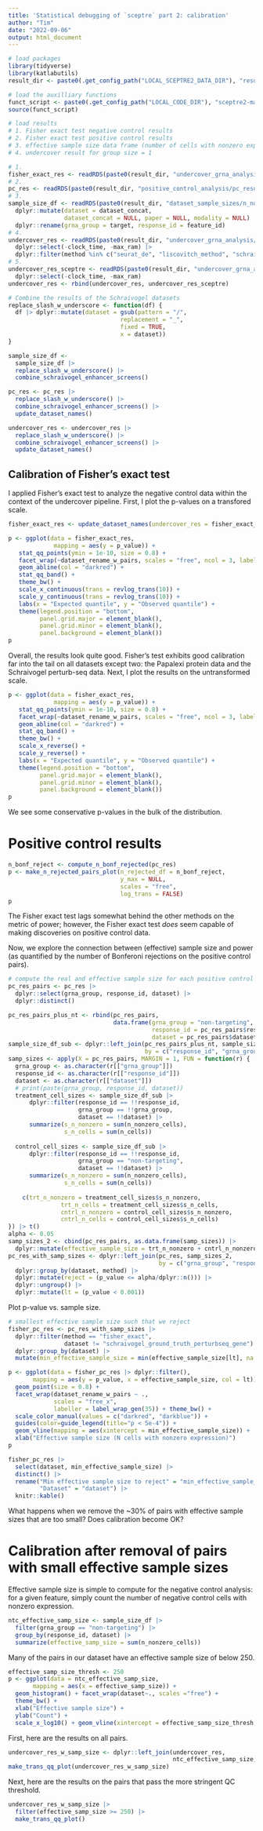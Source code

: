 ```yaml
---
title: 'Statistical debugging of `sceptre` part 2: calibration'
author: "Tim"
date: "2022-09-06"
output: html_document
---
```


```r
# load packages
library(tidyverse)
library(katlabutils)
result_dir <- paste0(.get_config_path("LOCAL_SCEPTRE2_DATA_DIR"), "results/")

# load the auxilliary functions
funct_script <- paste0(.get_config_path("LOCAL_CODE_DIR"), "sceptre2-manuscript/writeups/undercover_results_eda/analyze_undercover_results_plot_functs.R")
source(funct_script)

# load results
# 1. Fisher exact test negative control results
# 2. Fisher exact test positive control results
# 3. effective sample size data frame (number of cells with nonzero expression per gRNA)
# 4. undercover result for group size = 1

# 1. 
fisher_exact_res <- readRDS(paste0(result_dir, "undercover_grna_analysis/fisher_exact_1.rds"))
# 2.
pc_res <- readRDS(paste0(result_dir, "positive_control_analysis/pc_results.rds"))
# 3.
sample_size_df <- readRDS(paste0(result_dir, "dataset_sample_sizes/n_nonzero_cells_per_grna.rds")) |>
  dplyr::mutate(dataset = dataset_concat,
                dataset_concat = NULL, paper = NULL, modality = NULL) |>
  dplyr::rename(grna_group = target, response_id = feature_id)
# 4.
undercover_res <- readRDS(paste0(result_dir, "undercover_grna_analysis/undercover_result_grp_size_1.rds")) |>
  dplyr::select(-clock_time, -max_ram) |>
  dplyr::filter(method %in% c("seurat_de", "liscovitch_method", "schraivogel_method", "weissman_method", "mimosca"))
# 5.
undercover_res_sceptre <- readRDS(paste0(result_dir, "undercover_grna_analysis/undercover_result_grp_size_1_sceptre.rds")) |>
  dplyr::select(-clock_time, -max_ram)
undercover_res <- rbind(undercover_res, undercover_res_sceptre)
```

```r
# Combine the results of the Schraivogel datasets
replace_slash_w_underscore <- function(df) {
  df |> dplyr::mutate(dataset = gsub(pattern = "/",
                                replacement = "_",
                                fixed = TRUE,
                                x = dataset))
}

sample_size_df <-
  sample_size_df |>
  replace_slash_w_underscore() |>
  combine_schraivogel_enhancer_screens()

pc_res <- pc_res |>
  replace_slash_w_underscore() |>
  combine_schraivogel_enhancer_screens() |>
  update_dataset_names()

undercover_res <- undercover_res |>
  replace_slash_w_underscore() |>
  combine_schraivogel_enhancer_screens() |>
  update_dataset_names()
```

## Calibration of Fisher's exact test

I applied Fisher's exact test to analyze the negative control data within the context of the undercover pipeline. First, I plot the p-values on a transfored scale.

```r
fisher_exact_res <- update_dataset_names(undercover_res = fisher_exact_res, TRUE)

p <- ggplot(data = fisher_exact_res,
             mapping = aes(y = p_value)) +
   stat_qq_points(ymin = 1e-10, size = 0.8) +
   facet_wrap(~dataset_rename_w_pairs, scales = "free", ncol = 3, labeller = label_wrap_gen(35)) +
   geom_abline(col = "darkred") +
   stat_qq_band() +
   theme_bw() +
   scale_x_continuous(trans = revlog_trans(10)) +
   scale_y_continuous(trans = revlog_trans(10)) +
   labs(x = "Expected quantile", y = "Observed quantile") +
   theme(legend.position = "bottom",
         panel.grid.major = element_blank(),
         panel.grid.minor = element_blank(),
         panel.background = element_blank())
p
```

Overall, the results look quite good. Fisher's test exhibits good calibration far into the tail on all datasets except two: the Papalexi protein data and the Schraivogel perturb-seq data. Next, I plot the results on the untransformed scale.

```r
p <- ggplot(data = fisher_exact_res,
             mapping = aes(y = p_value)) +
   stat_qq_points(ymin = 1e-10, size = 0.8) +
   facet_wrap(~dataset_rename_w_pairs, scales = "free", ncol = 3, labeller = label_wrap_gen(35)) +
   geom_abline(col = "darkred") +
   stat_qq_band() +
   theme_bw() +
   scale_x_reverse() +
   scale_y_reverse() +
   labs(x = "Expected quantile", y = "Observed quantile") +
   theme(legend.position = "bottom",
         panel.grid.major = element_blank(),
         panel.grid.minor = element_blank(),
         panel.background = element_blank())
p
```

We see some conservative p-values in the bulk of the distribution.

# Positive control results

```r
n_bonf_reject <- compute_n_bonf_rejected(pc_res)
p <- make_n_rejected_pairs_plot(n_rejected_df = n_bonf_reject,
                                y_max = NULL,
                                scales = "free",
                                log_trans = FALSE)
p
```

The Fisher exact test lags somewhat behind the other methods on the metric of power; however, the Fisher exact test *does* seem capable of making discoveries on positive control data.

Now, we explore the connection between (effective) sample size and power (as quantified by the number of Bonferoni rejections on the positive control pairs).

```r
# compute the real and effective sample size for each positive control pair
pc_res_pairs <- pc_res |>
  dplyr::select(grna_group, response_id, dataset) |>
  dplyr::distinct()

pc_res_pairs_plus_nt <- rbind(pc_res_pairs,
                              data.frame(grna_group = "non-targeting",
                                         response_id = pc_res_pairs$response_id,
                                         dataset = pc_res_pairs$dataset))
sample_size_df_sub <- dplyr::left_join(pc_res_pairs_plus_nt, sample_size_df,
                                       by = c("response_id", "grna_group", "dataset"))
samp_sizes <- apply(X = pc_res_pairs, MARGIN = 1, FUN = function(r) {
  grna_group <- as.character(r[["grna_group"]])
  response_id <- as.character(r[["response_id"]])
  dataset <- as.character(r[["dataset"]])
  # print(paste(grna_group, response_id, dataset))
  treatment_cell_sizes <- sample_size_df_sub |>
      dplyr::filter(response_id == !!response_id,
                    grna_group == !!grna_group,
                    dataset == !!dataset) |>
      summarize(s_n_nonzero = sum(n_nonzero_cells),
                s_n_cells = sum(n_cells))
  
  control_cell_sizes <- sample_size_df_sub |>
      dplyr::filter(response_id == !!response_id,
                    grna_group == "non-targeting",
                    dataset == !!dataset) |>
      summarize(s_n_nonzero = sum(n_nonzero_cells),
                s_n_cells = sum(n_cells))
  
    c(trt_n_nonzero = treatment_cell_sizes$s_n_nonzero,
               trt_n_cells = treatment_cell_sizes$s_n_cells,
               cntrl_n_nonzero = control_cell_sizes$s_n_nonzero,
               cntrl_n_cells = control_cell_sizes$s_n_cells)
}) |> t()
alpha <- 0.05
samp_sizes_2 <- cbind(pc_res_pairs, as.data.frame(samp_sizes)) |>
  dplyr::mutate(effective_sample_size = trt_n_nonzero + cntrl_n_nonzero)
pc_res_with_samp_sizes <- dplyr::left_join(pc_res, samp_sizes_2,
                                           by = c("grna_group", "response_id", "dataset")) |>
  dplyr::group_by(dataset, method) |>
  dplyr::mutate(reject = (p_value <= alpha/dplyr::n())) |>
  dplyr::ungroup() |>
  dplyr::mutate(lt = (p_value < 0.001))
```

Plot p-value vs. sample size.

```r
# smallest effective sample size such that we reject
fisher_pc_res <- pc_res_with_samp_sizes |>
  dplyr::filter(method == "fisher_exact",
                dataset != "schraivogel_ground_truth_perturbseq_gene") |>
  dplyr::group_by(dataset) |>
  mutate(min_effective_sample_size = min(effective_sample_size[lt], na.rm = TRUE))

p <- ggplot(data = fisher_pc_res |> dplyr::filter(),
       mapping = aes(y = p_value, x = effective_sample_size, col = lt)) +
  geom_point(size = 0.8) +
  facet_wrap(dataset_rename_w_pairs ~ .,
             scales = "free_x",
             labeller = label_wrap_gen(35)) + theme_bw() +
  scale_color_manual(values = c("darkred", "darkblue")) +
  guides(color=guide_legend(title="p < 5e-4")) +
  geom_vline(mapping = aes(xintercept = min_effective_sample_size)) +
  xlab("Effective sample size (N cells with nonzero expression)")
p
```

```r
fisher_pc_res |>
  select(dataset, min_effective_sample_size) |>
  distinct() |>
  rename("Min effective sample size to reject" = "min_effective_sample_size",
         "Dataset" = "dataset") |>
  knitr::kable()
```

What happens when we remove the \~30% of pairs with effective sample sizes that are too small? Does calibration become OK?

# Calibration after removal of pairs with small effective sample sizes

Effective sample size is simple to compute for the negative control analysis: for a given feature, simply count the number of negative control cells with nonzero expression.

```r
ntc_effective_samp_size <- sample_size_df |>
  filter(grna_group == "non-targeting") |>
  group_by(response_id, dataset) |>
  summarize(effective_samp_size = sum(n_nonzero_cells))
```

Many of the pairs in our dataset have an effective sample size of below 250.

```r
effective_samp_size_thresh <- 250
p <- ggplot(data = ntc_effective_samp_size,
       mapping = aes(x = effective_samp_size)) +
  geom_histogram() + facet_wrap(dataset~., scales ="free") +
  theme_bw() +
  xlab("Effective sample size") +
  ylab("Count") +
  scale_x_log10() + geom_vline(xintercept = effective_samp_size_thresh, col = "darkred")
```

First, here are the results on all pairs.

```r
undercover_res_w_samp_size <- dplyr::left_join(undercover_res,
                                               ntc_effective_samp_size, by = c("response_id", "dataset"))
make_trans_qq_plot(undercover_res_w_samp_size)
```

Next, here are the results on the pairs that pass the more stringent QC threshold.

```r
undercover_res_w_samp_size |>
  filter(effective_samp_size >= 250) |>
  make_trans_qq_plot()
```
